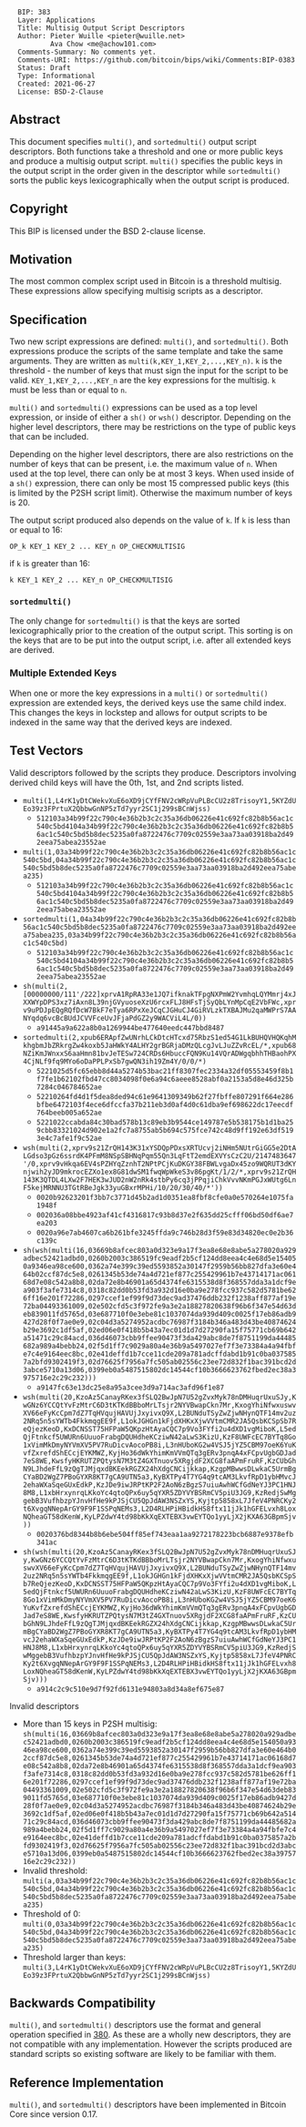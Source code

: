 <pre>
  BIP: 383
  Layer: Applications
  Title: Multisig Output Script Descriptors
  Author: Pieter Wuille <pieter@wuille.net>
          Ava Chow <me@achow101.com>
  Comments-Summary: No comments yet.
  Comments-URI: https://github.com/bitcoin/bips/wiki/Comments:BIP-0383
  Status: Draft
  Type: Informational
  Created: 2021-06-27
  License: BSD-2-Clause
</pre>

==Abstract==

This document specifies <tt>multi()</tt>, and <tt>sortedmulti()</tt> output script descriptors.
Both functions take a threshold and one or more public keys and produce a multisig output script.
<tt>multi()</tt> specifies the public keys in the output script in the order given in the descriptor while <tt>sortedmulti()</tt> sorts the public keys lexicographically when the output script is produced.

==Copyright==

This BIP is licensed under the BSD 2-clause license.

==Motivation==

The most common complex script used in Bitcoin is a threshold multisig.
These expressions allow specifying multisig scripts as a descriptor.

==Specification==

Two new script expressions are defined: <tt>multi()</tt>, and <tt>sortedmulti()</tt>.
Both expressions produce the scripts of the same template and take the same arguments.
They are written as <tt>multi(k,KEY_1,KEY_2,...,KEY_n)</tt>.
<tt>k</tt> is the threshold - the number of keys that must sign the input for the script to be valid.
<tt>KEY_1,KEY_2,...,KEY_n</tt> are the key expressions for the multisig. <tt>k</tt> must be less than or equal to <tt>n</tt>.

<tt>multi()</tt> and <tt>sortedmulti()</tt> expressions can be used as a top level expression, or inside of either a <tt>sh()</tt> or <tt>wsh()</tt> descriptor.
Depending on the higher level descriptors, there may be restrictions on the type of public keys that can be included.

Depending on the higher level descriptors, there are also restrictions on the number of keys that can be present, i.e. the maximum value of <tt>n</tt>.
When used at the top level, there can only be at most 3 keys.
When used inside of a <tt>sh()</tt> expression, there can only be most 15 compressed public keys (this is limited by the P2SH script limit).
Otherwise the maximum number of keys is 20.

The output script produced also depends on the value of <tt>k</tt>. If <tt>k</tt> is less than or equal to 16:
<pre>
OP_k KEY_1 KEY_2 ... KEY_n OP_CHECKMULTISIG
</pre>

if <tt>k</tt> is greater than 16:
<pre>
k KEY_1 KEY_2 ... KEY_n OP_CHECKMULTISIG
</pre>

===<tt>sortedmulti()</tt>===

The only change for <tt>sortedmulti()</tt> is that the keys are sorted lexicographically prior to the creation of the output script.
This sorting is on the keys that are to be put into the output script, i.e. after all extended keys are derived.

===Multiple Extended Keys</tt>===

When one or more the key expressions in a <tt>multi()</tt> or <tt>sortedmulti()</tt> expression are extended keys, the derived keys use the same child index.
This changes the keys in lockstep and allows for output scripts to be indexed in the same way that the derived keys are indexed.

==Test Vectors==

Valid descriptors followed by the scripts they produce. Descriptors involving derived child keys will have the 0th, 1st, and 2nd scripts listed.

* <tt>multi(1,L4rK1yDtCWekvXuE6oXD9jCYfFNV2cWRpVuPLBcCU2z8TrisoyY1,5KYZdUEo39z3FPrtuX2QbbwGnNP5zTd7yyr2SC1j299sBCnWjss)</tt>
** <tt>512103a34b99f22c790c4e36b2b3c2c35a36db06226e41c692fc82b8b56ac1c540c5bd4104a34b99f22c790c4e36b2b3c2c35a36db06226e41c692fc82b8b56ac1c540c5bd5b8dec5235a0fa8722476c7709c02559e3aa73aa03918ba2d492eea75abea23552ae</tt>
* <tt>multi(1,03a34b99f22c790c4e36b2b3c2c35a36db06226e41c692fc82b8b56ac1c540c5bd,04a34b99f22c790c4e36b2b3c2c35a36db06226e41c692fc82b8b56ac1c540c5bd5b8dec5235a0fa8722476c7709c02559e3aa73aa03918ba2d492eea75abea235)</tt>
** <tt>512103a34b99f22c790c4e36b2b3c2c35a36db06226e41c692fc82b8b56ac1c540c5bd4104a34b99f22c790c4e36b2b3c2c35a36db06226e41c692fc82b8b56ac1c540c5bd5b8dec5235a0fa8722476c7709c02559e3aa73aa03918ba2d492eea75abea23552ae</tt>
* <tt>sortedmulti(1,04a34b99f22c790c4e36b2b3c2c35a36db06226e41c692fc82b8b56ac1c540c5bd5b8dec5235a0fa8722476c7709c02559e3aa73aa03918ba2d492eea75abea235,03a34b99f22c790c4e36b2b3c2c35a36db06226e41c692fc82b8b56ac1c540c5bd)</tt>
** <tt>512103a34b99f22c790c4e36b2b3c2c35a36db06226e41c692fc82b8b56ac1c540c5bd4104a34b99f22c790c4e36b2b3c2c35a36db06226e41c692fc82b8b56ac1c540c5bd5b8dec5235a0fa8722476c7709c02559e3aa73aa03918ba2d492eea75abea23552ae</tt>
* <tt>sh(multi(2,[00000000/111'/222]xprvA1RpRA33e1JQ7ifknakTFpgNXPmW2YvmhqLQYMmrj4xJXXWYpDPS3xz7iAxn8L39njGVyuoseXzU6rcxFLJ8HFsTjSyQbLYnMpCqE2VbFWc,xprv9uPDJpEQgRQfDcW7BkF7eTya6RPxXeJCqCJGHuCJ4GiRVLzkTXBAJMu2qaMWPrS7AANYqdq6vcBcBUdJCVVFceUvJFjaPdGZ2y9WACViL4L/0))</tt>
** <tt>a91445a9a622a8b0a1269944be477640eedc447bbd8487</tt>
* <tt>sortedmulti(2,xpub6ERApfZwUNrhLCkDtcHTcxd75RbzS1ed54G1LkBUHQVHQKqhMkhgbmJbZRkrgZw4koxb5JaHWkY4ALHY2grBGRjaDMzQLcgJvLJuZZvRcEL/*,xpub68NZiKmJWnxxS6aaHmn81bvJeTESw724CRDs6HbuccFQN9Ku14VQrADWgqbhhTHBaohPX4CjNLf9fq9MYo6oDaPPLPxSb7gwQN3ih19Zm4Y/0/0/*)</tt>
** <tt>5221025d5fc65ebb8d44a5274b53bac21ff8307fec2334a32df05553459f8b1f7fe1b62102fbd47cc8034098f0e6a94c6aeee8528abf0a2153a5d8e46d325b7284c046784652ae</tt>
** <tt>52210264fd4d1f5dea8ded94c61e9641309349b62f27fbffe807291f664e286bfbe6472103f4ece6dfccfa37b211eb3d0af4d0c61dba9ef698622dc17eecdf764beeb005a652ae</tt>
** <tt>5221022ccabda84c30bad578b13c89eb3b9544ce149787e5b538175b1d1ba259cbb83321024d902e1a2fc7a8755ab5b694c575fce742c48d9ff192e63df5193e4c7afe1f9c52ae</tt>
* <tt>wsh(multi(2,xprv9s21ZrQH143K31xYSDQpPDxsXRTUcvj2iNHm5NUtrGiGG5e2DtALGdso3pGz6ssrdK4PFmM8NSpSBHNqPqm55Qn3LqFtT2emdEXVYsCzC2U/2147483647'/0,xprv9vHkqa6EV4sPZHYqZznhT2NPtPCjKuDKGY38FBWLvgaDx45zo9WQRUT3dKYnjwih2yJD9mkrocEZXo1ex8G81dwSM1fwqWpWkeS3v86pgKt/1/2/*,xprv9s21ZrQH143K3QTDL4LXw2F7HEK3wJUD2nW2nRk4stbPy6cq3jPPqjiChkVvvNKmPGJxWUtg6LnF5kejMRNNU3TGtRBeJgk33yuGBxrMPHi/10/20/30/40/*'))</tt>
** <tt>0020b92623201f3bb7c3771d45b2ad1d0351ea8fbf8cfe0a0e570264e1075fa1948f</tt>
** <tt>002036a08bbe4923af41cf4316817c93b8d37e2f635dd25cfff06bd50df6ae7ea203</tt>
** <tt>0020a96e7ab4607ca6b261bfe3245ffda9c746b28d3f59e83d34820ec0e2b36c139c</tt>
* <tt>sh(wsh(multi(16,03669b8afcec803a0d323e9a17f3ea8e68e8abe5a278020a929adbec52421adbd0,0260b2003c386519fc9eadf2b5cf124dd8eea4c4e68d5e154050a9346ea98ce600,0362a74e399c39ed5593852a30147f2959b56bb827dfa3e60e464b02ccf87dc5e8,0261345b53de74a4d721ef877c255429961b7e43714171ac06168d7e08c542a8b8,02da72e8b46901a65d4374fe6315538d8f368557dda3a1dcf9ea903f3afe7314c8,0318c82dd0b53fd3a932d16e0ba9e278fcc937c582d5781be626ff16e201f72286,0297ccef1ef99f9d73dec9ad37476ddb232f1238aff877af19e72ba04493361009,02e502cfd5c3f972fe9a3e2a18827820638f96b6f347e54d63deb839011fd5765d,03e687710f0e3ebe81c1037074da939d409c0025f17eb86adb9427d28f0f7ae0e9,02c04d3a5274952acdbc76987f3184b346a483d43be40874624b29e3692c1df5af,02ed06e0f418b5b43a7ec01d1d7d27290fa15f75771cb69b642a51471c29c84acd,036d46073cbb9ffee90473f3da429abc8de7f8751199da44485682a989a4bebb24,02f5d1ff7c9029a80a4e36b9a5497027ef7f3e73384a4a94fbfe7c4e9164eec8bc,02e41deffd1b7cce11cde209a781adcffdabd1b91c0ba0375857a2bfd9302419f3,02d76625f7956a7fc505ab02556c23ee72d832f1bac391bcd2d3abce5710a13d06,0399eb0a5487515802dc14544cf10b3666623762fbed2ec38a3975716e2c29c232)))</tt>
** <tt>a9147fc63e13dc25e8a95a3cee3d9a714ac3afd96f1e87</tt>
* <tt>wsh(multi(20,KzoAz5CanayRKex3fSLQ2BwJpN7U52gZvxMyk78nDMHuqrUxuSJy,KwGNz6YCCQtYvFzMtrC6D3tKTKdBBboMrLTsjr2NYVBwapCkn7Mr,KxogYhiNfwxuswvXV66eFyKcCpm7dZ7TqHVqujHAVUjJxyivxQ9X,L2BUNduTSyZwZjwNHynQTF14mv2uz2NRq5n5sYWTb4FkkmqgEE9f,L1okJGHGn1kFjdXHKxXjwVVtmCMR2JA5QsbKCSpSb7ReQjezKeoD,KxDCNSST75HFPaW5QKpzHtAyaCQC7p9Vo3FYfi2u4dXD1vgMiboK,L5edQjFtnkcf5UWURn6UuuoFrabgDQUHdheKCziwN42aLwS3KizU,KzF8UWFcEC7BYTq8Go1xVimMkDmyNYVmXV5PV7RuDicvAocoPB8i,L3nHUboKG2w4VSJ5jYZ5CBM97oeK6YuKvfZxrefdShECcjEYKMWZ,KyjHo36dWkYhimKmVVmQTq3gERv3pnqA4xFCpvUgbGDJad7eS8WE,KwsfyHKRUTZPQtysN7M3tZ4GXTnuov5XRgjdF2XCG8faAPmFruRF,KzCUbGhN9LJhdeFfL9zQgTJMjqxdBKEekRGZX24hXdgCNCijkkap,KzgpMBwwsDLwkaC5UrmBgCYaBD2WgZ7PBoGYXR8KT7gCA9UTN5a3,KyBXTPy4T7YG4q9tcAM3LkvfRpD1ybHMvcJ2ehaWXaSqeGUxEdkP,KzJDe9iwJRPtKP2F2AoN6zBgzS7uiuAwhWCfGdNeYJ3PC1HNJ8M8,L1xbHrxynrqLKkoYc4qtoQPx6uy5qYXR5ZDYVYBSRmCV5piU3JG9,KzRedjSwMggebB3VufhbzpYJnvHfHe9kPJSjCU5QpJdAW3NSZxYS,Kyjtp5858xL7JfeV4PNRCKy2t6XvgqNNepArGY9F9F1SSPqNEMs3,L2D4RLHPiHBidkHS8ftx11jJk1hGFELvxh8LoxNQheaGT58dKenW,KyLPZdwY4td98bKkXqEXTEBX3vwEYTQo1yyLjX2jKXA63GBpmSjv))</tt>
** <tt>0020376bd8344b8b6ebe504ff85ef743eaa1aa9272178223bcb6887e9378efb341ac</tt>
* <tt>sh(wsh(multi(20,KzoAz5CanayRKex3fSLQ2BwJpN7U52gZvxMyk78nDMHuqrUxuSJy,KwGNz6YCCQtYvFzMtrC6D3tKTKdBBboMrLTsjr2NYVBwapCkn7Mr,KxogYhiNfwxuswvXV66eFyKcCpm7dZ7TqHVqujHAVUjJxyivxQ9X,L2BUNduTSyZwZjwNHynQTF14mv2uz2NRq5n5sYWTb4FkkmqgEE9f,L1okJGHGn1kFjdXHKxXjwVVtmCMR2JA5QsbKCSpSb7ReQjezKeoD,KxDCNSST75HFPaW5QKpzHtAyaCQC7p9Vo3FYfi2u4dXD1vgMiboK,L5edQjFtnkcf5UWURn6UuuoFrabgDQUHdheKCziwN42aLwS3KizU,KzF8UWFcEC7BYTq8Go1xVimMkDmyNYVmXV5PV7RuDicvAocoPB8i,L3nHUboKG2w4VSJ5jYZ5CBM97oeK6YuKvfZxrefdShECcjEYKMWZ,KyjHo36dWkYhimKmVVmQTq3gERv3pnqA4xFCpvUgbGDJad7eS8WE,KwsfyHKRUTZPQtysN7M3tZ4GXTnuov5XRgjdF2XCG8faAPmFruRF,KzCUbGhN9LJhdeFfL9zQgTJMjqxdBKEekRGZX24hXdgCNCijkkap,KzgpMBwwsDLwkaC5UrmBgCYaBD2WgZ7PBoGYXR8KT7gCA9UTN5a3,KyBXTPy4T7YG4q9tcAM3LkvfRpD1ybHMvcJ2ehaWXaSqeGUxEdkP,KzJDe9iwJRPtKP2F2AoN6zBgzS7uiuAwhWCfGdNeYJ3PC1HNJ8M8,L1xbHrxynrqLKkoYc4qtoQPx6uy5qYXR5ZDYVYBSRmCV5piU3JG9,KzRedjSwMggebB3VufhbzpYJnvHfHe9kPJSjCU5QpJdAW3NSZxYS,Kyjtp5858xL7JfeV4PNRCKy2t6XvgqNNepArGY9F9F1SSPqNEMs3,L2D4RLHPiHBidkHS8ftx11jJk1hGFELvxh8LoxNQheaGT58dKenW,KyLPZdwY4td98bKkXqEXTEBX3vwEYTQo1yyLjX2jKXA63GBpmSjv)))</tt>
** <tt>a914c2c9c510e9d7f92fd6131e94803a8d34a8ef675e87</tt>

Invalid descriptors

* More than 15 keys in P2SH multisig: <tt>sh(multi(16,03669b8afcec803a0d323e9a17f3ea8e68e8abe5a278020a929adbec52421adbd0,0260b2003c386519fc9eadf2b5cf124dd8eea4c4e68d5e154050a9346ea98ce600,0362a74e399c39ed5593852a30147f2959b56bb827dfa3e60e464b02ccf87dc5e8,0261345b53de74a4d721ef877c255429961b7e43714171ac06168d7e08c542a8b8,02da72e8b46901a65d4374fe6315538d8f368557dda3a1dcf9ea903f3afe7314c8,0318c82dd0b53fd3a932d16e0ba9e278fcc937c582d5781be626ff16e201f72286,0297ccef1ef99f9d73dec9ad37476ddb232f1238aff877af19e72ba04493361009,02e502cfd5c3f972fe9a3e2a18827820638f96b6f347e54d63deb839011fd5765d,03e687710f0e3ebe81c1037074da939d409c0025f17eb86adb9427d28f0f7ae0e9,02c04d3a5274952acdbc76987f3184b346a483d43be40874624b29e3692c1df5af,02ed06e0f418b5b43a7ec01d1d7d27290fa15f75771cb69b642a51471c29c84acd,036d46073cbb9ffee90473f3da429abc8de7f8751199da44485682a989a4bebb24,02f5d1ff7c9029a80a4e36b9a5497027ef7f3e73384a4a94fbfe7c4e9164eec8bc,02e41deffd1b7cce11cde209a781adcffdabd1b91c0ba0375857a2bfd9302419f3,02d76625f7956a7fc505ab02556c23ee72d832f1bac391bcd2d3abce5710a13d06,0399eb0a5487515802dc14544cf10b3666623762fbed2ec38a3975716e2c29c232))</tt>
* Invalid threshold: <tt>multi(a,03a34b99f22c790c4e36b2b3c2c35a36db06226e41c692fc82b8b56ac1c540c5bd,04a34b99f22c790c4e36b2b3c2c35a36db06226e41c692fc82b8b56ac1c540c5bd5b8dec5235a0fa8722476c7709c02559e3aa73aa03918ba2d492eea75abea235)</tt>
* Threshold of 0: <tt>multi(0,03a34b99f22c790c4e36b2b3c2c35a36db06226e41c692fc82b8b56ac1c540c5bd,04a34b99f22c790c4e36b2b3c2c35a36db06226e41c692fc82b8b56ac1c540c5bd5b8dec5235a0fa8722476c7709c02559e3aa73aa03918ba2d492eea75abea235)</tt>
* Threshold larger than keys: <tt>multi(3,L4rK1yDtCWekvXuE6oXD9jCYfFNV2cWRpVuPLBcCU2z8TrisoyY1,5KYZdUEo39z3FPrtuX2QbbwGnNP5zTd7yyr2SC1j299sBCnWjss)</tt>

==Backwards Compatibility==

<tt>multi()</tt>, and <tt>sortedmulti()</tt> descriptors use the format and general operation specified in [[bip-0380.mediawiki|380]].
As these are a wholly new descriptors, they are not compatible with any implementation.
However the scripts produced are standard scripts so existing software are likely to be familiar with them.

==Reference Implementation==

<tt>multi()</tt>, and <tt>sortedmulti()</tt> descriptors have been implemented in Bitcoin Core since version 0.17.

